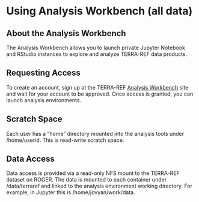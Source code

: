 # Using Analysis Workbench \(all data\)

## About the Analysis Workbench

The Analysis Workbench allows you to launch private Jupyter Notebook and RStudio instances to explore and analyze TERRA-REF data products.

## Requesting Access

To create an account, sign up at the TERRA-REF [Analysis Workbench](http://www.terraref.ndslabs.org/) site and wait for your account to be approved. Once access is granted, you can launch analysis environments.

## Scratch Space

Each user has a "home" directory mounted into the analysis tools under /home/userid. This is read-write scratch space.

## **Data Access**

Data access is provided via a read-only NFS mount to the TERRA-REF dataset on ROGER. The data is mounted to each container under /data/terraref and linked to the analysis environment working directory. For example, in Jupyter this is /home/jovyan/work/data.

